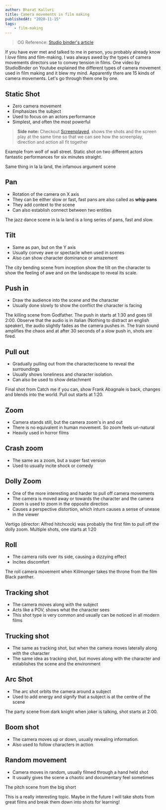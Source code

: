 ```yaml
---
author: Bharat Kalluri
title: Camera movements in film making
publishedAt: "2020-11-15"
tags:
    - film-making
---
```


> OG Reference: [Studio binder's article](https://www.studiobinder.com/blog/different-types-of-camera-movements-in-film/)

If you have ever met and talked to me in person, you probably already know I _love_ films and film-making. I was always awed by the types of
camera movements directors use to convey tension in films. One video by StudioBinder on Youtube explained the different types of camera movement
used in film making and it blew my mind. Apparently there are 15 kinds of camera movements. Let's go through them one by one.

## Static Shot

-   Zero camera movement
-   Emphasizes the subject
-   Used to focus on an actors performance
-   Simplest, and often the most powerful

> **Side note:** Checkout [Screenplayed](https://www.youtube.com/channel/UClIoUPKmfnTWxiNQVBszHBQ), shows the shots and the screen play at the same
> time so that we can see how the screenplay, direction and action all fit together

Example from wolf of wall street. Static shot on two different actors fantastic performances for six minutes straight.

<YoutubeEmbed youtubeID="w8kpxul_ysA" />

Same thing in la la land, the infamous argument scene

<YoutubeEmbed youtubeID="XFi8BAzeawA" />

## Pan

-   Rotation of the camera on X axis
-   They can be either slow or fast, fast pans are also called as **whip pans**
-   They add context to the scene
-   Can also establish connect between two entities

The jazz dance scene in la la land is a long series of pans, fast and slow.

<YoutubeEmbed youtubeID="AK7eV_r8f6I" />

## Tilt

-   Same as pan, but on the Y axis
-   Usually convey awe or spectacle when used in scenes
-   Also can show character dominance or amazement

The city bending scene from inception show the tilt on the character to show the feeling of awe and on the landscape to reveal its scale.

<YoutubeEmbed youtubeID="x9hBWnh_O6A" />

## Push in

-   Draw the audience into the scene and the character
-   Usually done slowly to show the conflict the character is facing

The killing scene from Godfather. The push in starts at 1:30 and goes till 2:00. Observe that the audio is in italian (Nothing to distract an english speaker),
the audio slightly fades as the camera pushes in. The train sound amplifies the chaos and at after 30 seconds of a slow push in, shots are fired.

<YoutubeEmbed youtubeID="ppjyB2MpxBU" />

## Pull out

-   Gradually pulling out from the character/scene to reveal the surroundings
-   Usually shows loneliness and character isolation.
-   Can also be used to show detachment

Final shot from Catch me if you can, show Frank Abagnale is back, changes and blends into the world. Pull out starts at 1:20.

<YoutubeEmbed youtubeID="ar0rK_NDErU" />

## Zoom

-   Camera stands still, but the camera zoom's in and out
-   There is no equivalent in human movement. So zoom feels un-natural
-   Heavily used in horror films

## Crash zoom

-   The same as a zoom, but a super fast version
-   Used to usually incite shock or comedy

## Dolly Zoom

-   One of the more interesting and harder to pull off camera movements
-   The camera is moved away or towards the character and the camera zoom is used to zoom in the opposite direction
-   Causes a perspective distortion, which inturn causes a sense of unease in the viewer

Vertigo (director: Alfred hitchcock) was probably the first film to pull off the dolly zoom. Multiple shots, one starts at 1:20

<YoutubeEmbed youtubeID="GjPCk494e5Q" />

## Roll

-   The camera rolls over its side, causing a dizzying effect
-   Incites discomfort

The roll camera movement when Killmonger takes the throne from the film Black panther.

<YoutubeEmbed youtubeID="Xt20A2L0Djw" />

## Tracking shot

-   The camera moves along with the subject
-   Acts like a POV, shows what the character sees
-   This shot type is very common and usually can be noticed in all modern films

## Trucking shot

-   The same as tracking shot, but when the camera moves laterally along with the character
-   The same idea as tracking shot, but moves along with the character and establishes the scene and the environment

## Arc Shot

-   The arc shot orbits the camera around a subject
-   Used to add energy and signify that a subject is at the centre of the scene

The party scene from dark knight when joker is talking, shot starts at 2:00.

<YoutubeEmbed youtubeID="u3nnNM5q0AI" />

## Boom shot

-   The camera moves up or down, usually revealing information.
-   Also used to follow characters in action

## Random movement

-   Camera moves in random, usually filmed through a hand held shot
-   It usually gives the scene a chaotic and documentary feel sometimes

The pitch scene from the big short

<YoutubeEmbed youtubeID="xbiDrzTd8fE" />

This is a really interesting topic. Maybe in the future I will take shots from great films and break them down into shots for learning!
